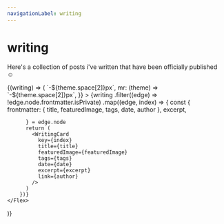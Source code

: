 ```yaml
---
navigationLabel: writing
---
```



# writing

Here's a collection of posts i've written that have been officially published ☺️

<SourceList filter="writing">
  {(writing) => (
    <Flex
      sx={{
        flexWrap: "wrap",
        ml: (theme) => `-${theme.space[2]}px`,
        mr: (theme) => `-${theme.space[2]}px`,
      }}
    >
      {writing
        .filter((edge) => !edge.node.frontmatter.isPrivate)
        .map((edge, index) => {
          const {
            frontmatter: { title, featuredImage, tags, date, author },
            excerpt,
      
          } = edge.node
          return (
            <WritingCard
              key={index}
              title={title}
              featuredImage={featuredImage}
              tags={tags}
              date={date}
              excerpt={excerpt}
              link={author}
            />
          )
        })}
    </Flex>
)}

</SourceList>

